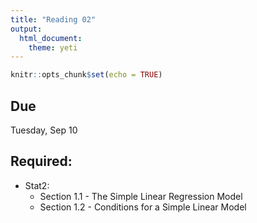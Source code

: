 ```yaml
---
title: "Reading 02"
output: 
  html_document: 
    theme: yeti
---
```


```r
knitr::opts_chunk$set(echo = TRUE)
```

## Due

Tuesday, Sep 10

## Required:

- Stat2:
    + Section 1.1 - The Simple Linear Regression Model
    + Section 1.2 - Conditions for a Simple Linear Model
  